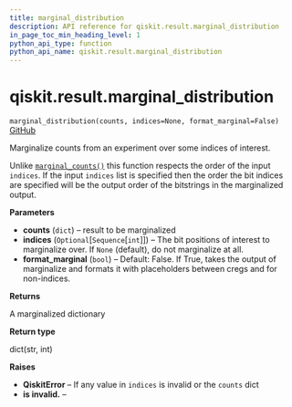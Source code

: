 ```yaml
---
title: marginal_distribution
description: API reference for qiskit.result.marginal_distribution
in_page_toc_min_heading_level: 1
python_api_type: function
python_api_name: qiskit.result.marginal_distribution
---
```


# qiskit.result.marginal\_distribution

<span id="qiskit.result.marginal_distribution" />

`marginal_distribution(counts, indices=None, format_marginal=False)` [GitHub](https://github.com/qiskit/qiskit/tree/stable/0.23/qiskit/result/utils.py "view source code")

Marginalize counts from an experiment over some indices of interest.

Unlike [`marginal_counts()`](qiskit.result.marginal_counts "qiskit.result.marginal_counts") this function respects the order of the input `indices`. If the input `indices` list is specified then the order the bit indices are specified will be the output order of the bitstrings in the marginalized output.

**Parameters**

*   **counts** (`dict`) – result to be marginalized
*   **indices** (`Optional`\[`Sequence`\[`int`]]) – The bit positions of interest to marginalize over. If `None` (default), do not marginalize at all.
*   **format\_marginal** (`bool`) – Default: False. If True, takes the output of marginalize and formats it with placeholders between cregs and for non-indices.

**Returns**

A marginalized dictionary

**Return type**

dict(str, int)

**Raises**

*   **QiskitError** – If any value in `indices` is invalid or the `counts` dict
*   **is invalid.** –

